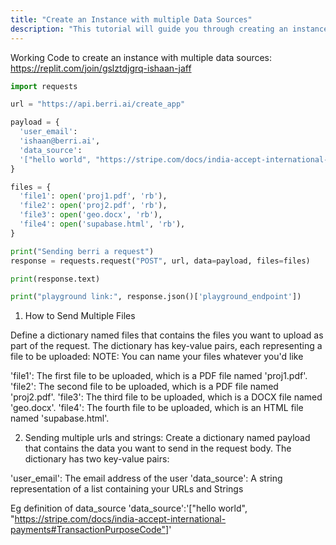 ```yaml
---
title: "Create an Instance with multiple Data Sources"
description: "This tutorial will guide you through creating an instance with multiple data sources"
---
```


Working Code to create an instance with multiple data sources: https://replit.com/join/gslztdjgrq-ishaan-jaff

```python
import requests

url = "https://api.berri.ai/create_app"

payload = {
  'user_email':
  'ishaan@berri.ai',
  'data_source':
  '["hello world", "https://stripe.com/docs/india-accept-international-payments#TransactionPurposeCode"]'
}

files = {
  'file1': open('proj1.pdf', 'rb'),
  'file2': open('proj2.pdf', 'rb'),
  'file3': open('geo.docx', 'rb'),
  'file4': open('supabase.html', 'rb'),
}

print("Sending berri a request")
response = requests.request("POST", url, data=payload, files=files)

print(response.text)

print("playground link:", response.json()['playground_endpoint'])

```

1. How to Send Multiple Files

Define a dictionary named files that contains the files you want to upload as part of the request. The dictionary has key-value pairs, each representing a file to be uploaded:
NOTE: You can name your files whatever you'd like

'file1': The first file to be uploaded, which is a PDF file named 'proj1.pdf'.
'file2': The second file to be uploaded, which is a PDF file named 'proj2.pdf'.
'file3': The third file to be uploaded, which is a DOCX file named 'geo.docx'.
'file4': The fourth file to be uploaded, which is an HTML file named 'supabase.html'.

2. Sending multiple urls and strings:
Create a dictionary named payload that contains the data you want to send in the request body. The dictionary has two key-value pairs:

'user_email': The email address of the user
'data_source': A string representation of a list containing your URLs and Strings 

Eg definition of data_source 
'data_source':'["hello world", "https://stripe.com/docs/india-accept-international-payments#TransactionPurposeCode"]'
